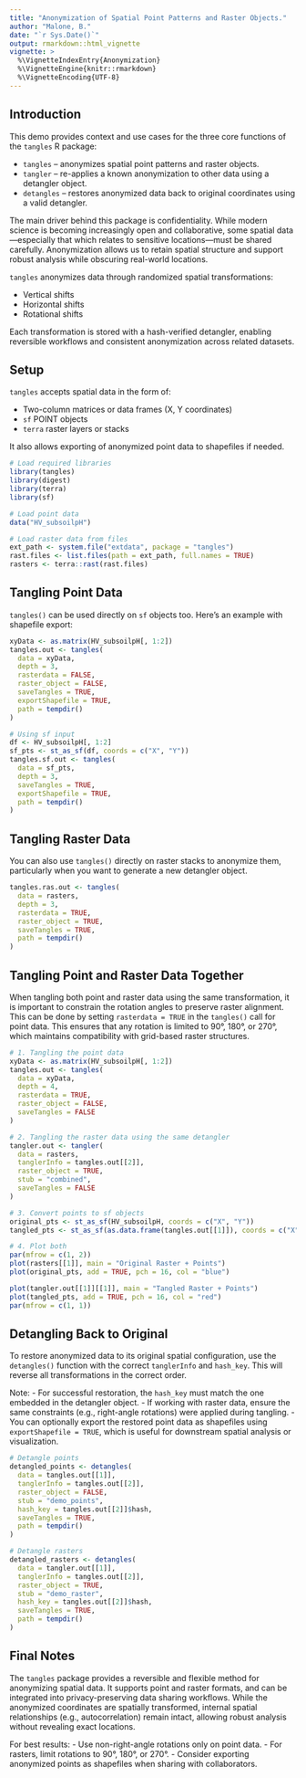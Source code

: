 ```yaml
---
title: "Anonymization of Spatial Point Patterns and Raster Objects."
author: "Malone, B."
date: "`r Sys.Date()`"
output: rmarkdown::html_vignette
vignette: >
  %\VignetteIndexEntry{Anonymization}
  %\VignetteEngine{knitr::rmarkdown}
  %\VignetteEncoding{UTF-8}
---
```


## Introduction
This demo provides context and use cases for the three core functions of the `tangles` R package:

* `tangles` – anonymizes spatial point patterns and raster objects.
* `tangler` – re-applies a known anonymization to other data using a detangler object.
* `detangles` – restores anonymized data back to original coordinates using a valid detangler.

The main driver behind this package is confidentiality. While modern science is becoming increasingly open and collaborative, some spatial data—especially that which relates to sensitive locations—must be shared carefully. Anonymization allows us to retain spatial structure and support robust analysis while obscuring real-world locations.

`tangles` anonymizes data through randomized spatial transformations:

* Vertical shifts
* Horizontal shifts
* Rotational shifts

Each transformation is stored with a hash-verified detangler, enabling reversible workflows and consistent anonymization across related datasets.

## Setup

`tangles` accepts spatial data in the form of:

- Two-column matrices or data frames (X, Y coordinates)
- `sf` POINT objects
- `terra` raster layers or stacks

It also allows exporting of anonymized point data to shapefiles if needed.

```r
# Load required libraries
library(tangles)
library(digest)
library(terra)
library(sf)

# Load point data
data("HV_subsoilpH")

# Load raster data from files
ext_path <- system.file("extdata", package = "tangles")
rast.files <- list.files(path = ext_path, full.names = TRUE)
rasters <- terra::rast(rast.files)
```

## Tangling Point Data

`tangles()` can be used directly on `sf` objects too. Here's an example with shapefile export:

```r
xyData <- as.matrix(HV_subsoilpH[, 1:2])
tangles.out <- tangles(
  data = xyData,
  depth = 3,
  rasterdata = FALSE,
  raster_object = FALSE,
  saveTangles = TRUE,
  exportShapefile = TRUE,
  path = tempdir()
)

# Using sf input
df <- HV_subsoilpH[, 1:2]
sf_pts <- st_as_sf(df, coords = c("X", "Y"))
tangles.sf.out <- tangles(
  data = sf_pts,
  depth = 3,
  saveTangles = TRUE,
  exportShapefile = TRUE,
  path = tempdir()
)
```

## Tangling Raster Data

You can also use `tangles()` directly on raster stacks to anonymize them, particularly when you want to generate a new detangler object.

```r
tangles.ras.out <- tangles(
  data = rasters,
  depth = 3,
  rasterdata = TRUE,
  raster_object = TRUE,
  saveTangles = TRUE,
  path = tempdir()
)
```

## Tangling Point and Raster Data Together

When tangling both point and raster data using the same transformation, it is important to constrain the rotation angles to preserve raster alignment. This can be done by setting `rasterdata = TRUE` in the `tangles()` call for point data. This ensures that any rotation is limited to 90°, 180°, or 270°, which maintains compatibility with grid-based raster structures.

```r
# 1. Tangling the point data
xyData <- as.matrix(HV_subsoilpH[, 1:2])
tangles.out <- tangles(
  data = xyData,
  depth = 4,
  rasterdata = TRUE,
  raster_object = FALSE,
  saveTangles = FALSE
)

# 2. Tangling the raster data using the same detangler
tangler.out <- tangler(
  data = rasters,
  tanglerInfo = tangles.out[[2]],
  raster_object = TRUE,
  stub = "combined",
  saveTangles = FALSE
)

# 3. Convert points to sf objects
original_pts <- st_as_sf(HV_subsoilpH, coords = c("X", "Y"))
tangled_pts <- st_as_sf(as.data.frame(tangles.out[[1]]), coords = c("X", "Y"))

# 4. Plot both
par(mfrow = c(1, 2))
plot(rasters[[1]], main = "Original Raster + Points")
plot(original_pts, add = TRUE, pch = 16, col = "blue")

plot(tangler.out[[1]][[1]], main = "Tangled Raster + Points")
plot(tangled_pts, add = TRUE, pch = 16, col = "red")
par(mfrow = c(1, 1))
```

## Detangling Back to Original

To restore anonymized data to its original spatial configuration, use the `detangles()` function with the correct `tanglerInfo` and `hash_key`. This will reverse all transformations in the correct order.

Note:
- For successful restoration, the `hash_key` must match the one embedded in the detangler object.
- If working with raster data, ensure the same constraints (e.g., right-angle rotations) were applied during tangling.
- You can optionally export the restored point data as shapefiles using `exportShapefile = TRUE`, which is useful for downstream spatial analysis or visualization.

```r
# Detangle points
detangled_points <- detangles(
  data = tangles.out[[1]],
  tanglerInfo = tangles.out[[2]],
  raster_object = FALSE,
  stub = "demo_points",
  hash_key = tangles.out[[2]]$hash,
  saveTangles = TRUE,
  path = tempdir()
)

# Detangle rasters
detangled_rasters <- detangles(
  data = tangler.out[[1]],
  tanglerInfo = tangles.out[[2]],
  raster_object = TRUE,
  stub = "demo_raster",
  hash_key = tangles.out[[2]]$hash,
  saveTangles = TRUE,
  path = tempdir()
)
```

## Final Notes

The `tangles` package provides a reversible and flexible method for anonymizing spatial data. It supports point and raster formats, and can be integrated into privacy-preserving data sharing workflows. While the anonymized coordinates are spatially transformed, internal spatial relationships (e.g., autocorrelation) remain intact, allowing robust analysis without revealing exact locations.

For best results:
- Use non-right-angle rotations only on point data.
- For rasters, limit rotations to 90°, 180°, or 270°.
- Consider exporting anonymized points as shapefiles when sharing with collaborators.
